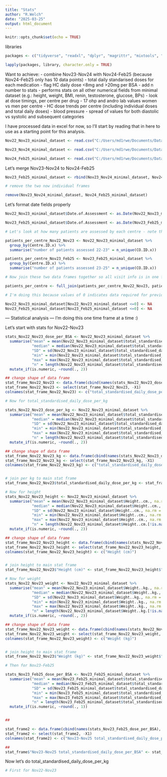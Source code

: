 ```yaml
---
title: "Stats"
author: "R.Welch"
date: "2025-03-25"
output: html_document
---
```


```r
knitr::opts_chunk$set(echo = TRUE)
```

libraries
```r
packages <- c("tidyverse", "readxl", "dplyr", "magrittr", "mixtools", "emmeans", "readr","data.table", "lubridate", "ggplot2", "skimr", "ggstatsplot","summarytools", "knitr", "here", "ggthemes", "Amelia", "tidyr", "naniar", "stringr", "janitor")

lapply(packages, library, character.only = TRUE)
```

Want to achieve:
- combine Nov23-Nov24 with Nov24-Feb25 (because Nov24-Feb25 only has 10 data points)
- total daily standarised doses for each medication
- flag HC daily dose <8mg and >20mg per BSA
- add n number to stats
- performs stats on all other numerical fields from minimal dataset (e.g.: height,         weight, BMI, renin, testosterone, glucose, BPs)
- look at dose timings, per centre per drug
- 17 ohp and andro lab values women vs men per centre
- HC dose trends per centre (including individual doses and total daily doses)
- blood pressure - spread of values for both diastolic vs systolic and subsequent        categories

I have processed data in excel for now, so I'll start by reading that in here to use as a starting point for this analysis.


```r
Nov22_Nov23_minimal_dataset <- read.csv("C:/Users/md1rwe/Documents/Data extractions from I-CAH/Feb 2025/SDM_stats/data/Nov22-Nov23.csv", header=T, na.strings= c("", "NA"))

Nov23_Nov24_minimal_dataset <- read.csv("C:/Users/md1rwe/Documents/Data extractions from I-CAH/Feb 2025/SDM_stats/data/Nov23-Nov24.csv", header=T, na.strings= c("", "NA"))

Nov24_Feb25_minimal_dataset <- read.csv("C:/Users/md1rwe/Documents/Data extractions from I-CAH/Feb 2025/SDM_stats/data/Feb25-Nov24.csv", header=T, na.strings= c("", "NA"))
```


Let's merge Nov23-Nov24 to Nov24-Feb25
```r
Nov23_Feb25_minimal_dataset <- rbind(Nov23_Nov24_minimal_dataset, Nov24_Feb25_minimal_dataset)

# remove the two now individual frames

remove(Nov23_Nov24_minimal_dataset, Nov24_Feb25_minimal_dataset)
```

Let's format date fields properly
```r
Nov22_Nov23_minimal_dataset$Date.of.Assessment <- as.Date(Nov22_Nov23_minimal_dataset$Date.of.Assessment, format = "%d/%m/%Y")

Nov23_Feb25_minimal_dataset$Date.of.Assessment <- as.Date(Nov23_Feb25_minimal_dataset$Date.of.Assessment, format = "%d/%m/%Y")
```

```r
# Let's look at how many patients are assessed by each centre - note that this is different from the number of patients recruited (because not every patient has necessarily been assessed). If a patient has NOT been assessed then there will be NO ENTRY into SDM registry for that patient, therefore they are, for all intents and purposes, non-existent in this analysis since there is no record of them.

patients_per_centre_Nov22_Nov23 <- Nov22_Nov23_minimal_dataset %>%
  group_by(Centre.ID.x) %>%
  summarise("number of patients assessed 22-23" = n_unique(CO.ID.x))

patients_per_centre_Nov23_Feb25 <- Nov23_Feb25_minimal_dataset %>%
  group_by(Centre.ID.x) %>%
  summarise("number of patients assessed 23-25" = n_unique(CO.ID.x))  

# Now join these two data frames together so all visit info is in one frame

patients_per_centre <- full_join(patients_per_centre_Nov22_Nov23, patients_per_centre_Nov23_Feb25, by = "Centre.ID.x")
```

```r
# I'm doing this because values of 0 indicates data required for previous arithmetic (done in excel) is missing.

Nov22_Nov23_minimal_dataset[Nov22_Nov23_minimal_dataset <=0] <- NA
Nov23_Feb25_minimal_dataset[Nov23_Feb25_minimal_dataset <=0] <- NA
```


--- Statistical analysis ---
I'm doing this one time frame at a time :)

Let's start with stats for Nov22-Nov23
```r
stats_Nov22_Nov23_dose_per_BSA <- Nov22_Nov23_minimal_dataset %>%
  summarise("mean" = mean(Nov22_Nov23_minimal_dataset$total_standardised_daily_dose_per_BSA, na.rm = T),
            "median" = median(Nov22_Nov23_minimal_dataset$total_standardised_daily_dose_per_BSA, na.rm = T),
            "SD" = sd(Nov22_Nov23_minimal_dataset$total_standardised_daily_dose_per_BSA, na.rm = T),
            "min" = min(Nov22_Nov23_minimal_dataset$total_standardised_daily_dose_per_BSA, na.rm = T),
            "max" = max(Nov22_Nov23_minimal_dataset$total_standardised_daily_dose_per_BSA, na.rm = T),
            "n" = length(Nov22_Nov23_minimal_dataset$total_standardised_daily_dose_per_BSA[!is.na(Nov22_Nov23_minimal_dataset$total_standardised_daily_dose_per_BSA)])) %>%
  mutate_if(is.numeric, ~round(., 2))

## change shape of data frame
stat_frame_Nov22_Nov23 <- data.frame(cbind(names(stats_Nov22_Nov23_dose_per_BSA), t(stats_Nov22_Nov23_dose_per_BSA)))
stat_frame_Nov22_Nov23 <- select(stat_frame_Nov22_Nov23, -X1)
colnames(stat_frame_Nov22_Nov23) <- c("total_standardised_daily_dose_per_BSA (mg)")
```

```r
# Now for total_standardised_daily_dose_per_kg

stats_Nov22_Nov23_dose_per_kg <- Nov22_Nov23_minimal_dataset %>%
  summarise("mean" = mean(Nov22_Nov23_minimal_dataset$total_standardised_daily_dose_per_kg, na.rm = T),
            "median" = median(Nov22_Nov23_minimal_dataset$total_standardised_daily_dose_per_kg, na.rm = T),
            "SD" = sd(Nov22_Nov23_minimal_dataset$total_standardised_daily_dose_per_kg, na.rm = T),
            "min" = min(Nov22_Nov23_minimal_dataset$total_standardised_daily_dose_per_kg, na.rm = T),
            "max" = max(Nov22_Nov23_minimal_dataset$total_standardised_daily_dose_per_kg, na.rm = T),
            "n" = length(Nov22_Nov23_minimal_dataset$total_standardised_daily_dose_per_kg[!is.na(Nov22_Nov23_minimal_dataset$total_standardised_daily_dose_per_kg)])) %>%
  mutate_if(is.numeric, ~round(., 2))

## change shape of data frame
stat_frame_Nov22_Nov23_kg <- data.frame(cbind(names(stats_Nov22_Nov23_dose_per_kg), t(stats_Nov22_Nov23_dose_per_kg)))
stat_frame_Nov22_Nov23_kg <- select(stat_frame_Nov22_Nov23_kg, -X1)
colnames(stat_frame_Nov22_Nov23_kg) <- c("total_standardised_daily_dose_per_kg (mg)")


# join per kg to main stat frame
stat_frame_Nov22_Nov23$total_standardised_daily_dose_per_kg <- stat_frame_Nov22_Nov23_kg$`total_standardised_daily_dose_per_kg (mg)`
```

```r
# Now for height
stats_Nov22_Nov23_height <- Nov22_Nov23_minimal_dataset %>%
  summarise("mean" = mean(Nov22_Nov23_minimal_dataset$Height..cm., na.rm = T),
            "median" = median(Nov22_Nov23_minimal_dataset$Height..cm., na.rm = T),
            "SD" = sd(Nov22_Nov23_minimal_dataset$Height..cm., na.rm = T),
            "min" = min(Nov22_Nov23_minimal_dataset$Height..cm., na.rm = T),
            "max" = max(Nov22_Nov23_minimal_dataset$Height..cm., na.rm = T),
            "n" = length(Nov22_Nov23_minimal_dataset$Height..cm.[!is.na(Nov22_Nov23_minimal_dataset$Height..cm.)])) %>%
  mutate_if(is.numeric, ~round(., 2))

## change shape of data frame
stat_frame_Nov22_Nov23_height <- data.frame(cbind(names(stats_Nov22_Nov23_height), t(stats_Nov22_Nov23_height)))
stat_frame_Nov22_Nov23_height <- select(stat_frame_Nov22_Nov23_height, -X1)
colnames(stat_frame_Nov22_Nov23_height) <- c("Height (cm)")


# join height to main stat frame
stat_frame_Nov22_Nov23$"Height (cm)" <- stat_frame_Nov22_Nov23_height$"Height (cm)"
```

```r
# Now for weight
stats_Nov22_Nov23_weight <- Nov22_Nov23_minimal_dataset %>%
  summarise("mean" = mean(Nov22_Nov23_minimal_dataset$Weight..kg., na.rm = T),
            "median" = median(Nov22_Nov23_minimal_dataset$Weight..kg., na.rm = T),
            "SD" = sd(Nov22_Nov23_minimal_dataset$Weight..kg., na.rm = T),
            "min" = min(Nov22_Nov23_minimal_dataset$Weight..kg., na.rm = T),
            "max" = max(Nov22_Nov23_minimal_dataset$Weight..kg., na.rm = T),
            "n" = length(Nov22_Nov23_minimal_dataset$Weight..kg.[!is.na(Nov22_Nov23_minimal_dataset$Weight..kg.)])) %>%
  mutate_if(is.numeric, ~round(., 2))

## change shape of data frame
stat_frame_Nov22_Nov23_weight <- data.frame(cbind(names(stats_Nov22_Nov23_weight), t(stats_Nov22_Nov23_weight)))
stat_frame_Nov22_Nov23_weight <- select(stat_frame_Nov22_Nov23_weight, -X1)
colnames(stat_frame_Nov22_Nov23_weight) <- c("Weight (kg)")


# join height to main stat frame
stat_frame_Nov22_Nov23$"Weight (kg)" <- stat_frame_Nov22_Nov23_weight$"Weight (kg)"
```



















```r
# Then for Nov23-Feb25

stats_Nov23_Feb25_dose_per_BSA <- Nov23_Feb25_minimal_dataset %>%
  summarise("mean" = mean(Nov23_Feb25_minimal_dataset$total_standardised_daily_dose_per_BSA, na.rm = T),
            "median" = median(Nov23_Feb25_minimal_dataset$total_standardised_daily_dose_per_BSA, na.rm = T),
            "SD" = sd(Nov23_Feb25_minimal_dataset$total_standardised_daily_dose_per_BSA, na.rm = T),
            "min" = min(Nov23_Feb25_minimal_dataset$total_standardised_daily_dose_per_BSA, na.rm = T),
            "max" = max(Nov23_Feb25_minimal_dataset$total_standardised_daily_dose_per_BSA, na.rm = T),
            "n" = length(Nov23_Feb25_minimal_dataset$total_standardised_daily_dose_per_BSA[!is.na(Nov23_Feb25_minimal_dataset$total_standardised_daily_dose_per_BSA)])) %>%
  mutate_if(is.numeric, ~round(., 1))


##

stat_frame2 <- data.frame(cbind(names(stats_Nov23_Feb25_dose_per_BSA), t(stats_Nov23_Feb25_dose_per_BSA)))
stat_frame2 <- select(stat_frame2, -X1)
colnames(stat_frame2) <- c("Nov23-Nov25 total_standardised_daily_dose_per_BSA")

##
stat_frame$"Nov23-Nov25 total_standardised_daily_dose_per_BSA" <- stat_frame2$`Nov23-Nov25 total_standardised_daily_dose_per_BSA`

```


Now let's do total_standardised_daily_dose_per_kg
```{r: stats - total_standardised_daily_dose_per_kg}
# First for Nov22-Nov23




```









